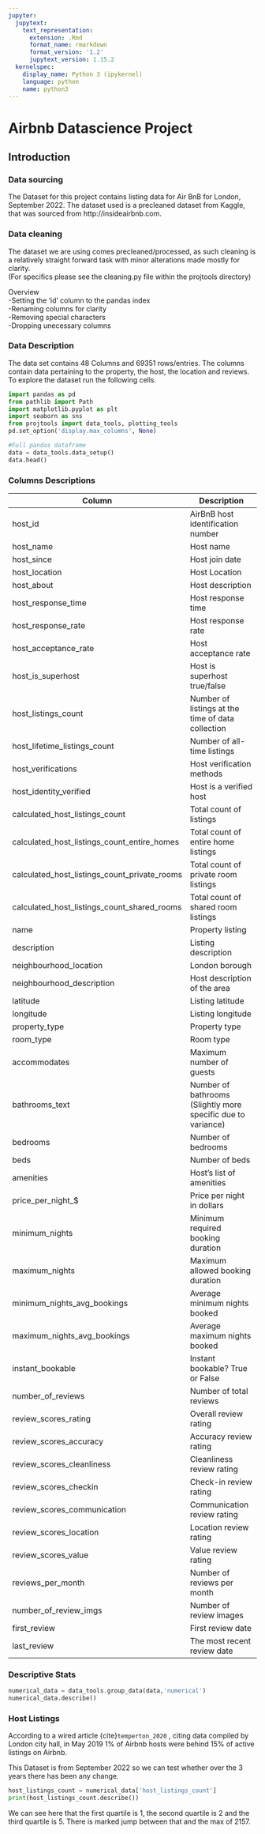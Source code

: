 ```yaml
---
jupyter:
  jupytext:
    text_representation:
      extension: .Rmd
      format_name: rmarkdown
      format_version: '1.2'
      jupytext_version: 1.15.2
  kernelspec:
    display_name: Python 3 (ipykernel)
    language: python
    name: python3
---
```


# Airbnb Datascience Project


## Introduction


### Data sourcing
The Dataset for this project contains listing data for Air BnB for London, September 2022. The dataset used is a precleaned dataset from Kaggle, that was sourced from http://insideairbnb.com.

### Data cleaning
The dataset we are using comes precleaned/processed, as such cleaning is a relatively straight forward task with minor alterations made mostly for clarity.  
(For specifics please see the cleaning.py file within the projtools directory)

Overview  
-Setting the 'id' column to the pandas index  
-Renaming columns for clarity  
-Removing special characters  
-Dropping unecessary columns

### Data Description
The data set contains 48 Columns and 69351 rows/entries. The columns contain data pertaining to the property, the host, the location and reviews.  
To explore the dataset run the following cells.

```python
import pandas as pd
from pathlib import Path
import matplotlib.pyplot as plt
import seaborn as sns
from projtools import data_tools, plotting_tools  
pd.set_option('display.max_columns', None)

```

```python
#Full pandas dataframe
data = data_tools.data_setup()
data.head()
```

### Columns Descriptions

| Column                                  | Description                                               |
|-----------------------------------------|-----------------------------------------------------------|
| host_id                                 | AirBnB host identification number                          |
| host_name                               | Host name                                                  |
| host_since                              | Host join date                                             |
| host_location                           | Host Location                                             |
| host_about                              | Host description                                          |
| host_response_time                      | Host response time                                        |
| host_response_rate                      | Host response rate                                        |
| host_acceptance_rate                    | Host acceptance rate                                      |
| host_is_superhost                       | Host is superhost true/false                               |
| host_listings_count                     | Number of listings at the time of data collection         |
| host_lifetime_listings_count            | Number of all-time listings                                |
| host_verifications                      | Host verification methods                                 |
| host_identity_verified                  | Host is a verified host                                    |
| calculated_host_listings_count          | Total count of listings                                    |
| calculated_host_listings_count_entire_homes | Total count of entire home listings                   |
| calculated_host_listings_count_private_rooms | Total count of private room listings                 |
| calculated_host_listings_count_shared_rooms | Total count of shared room listings                   |
| name                                    | Property listing                                           |
| description                             | Listing description                                        |
| neighbourhood_location                  | London borough                                             |
| neighbourhood_description               | Host description of the area                               |
| latitude                                | Listing latitude                                           |
| longitude                               | Listing longitude                                          |
| property_type                           | Property type                                              |
| room_type                               | Room type                                                  |
| accommodates                            | Maximum number of guests                                   |
| bathrooms_text                          | Number of bathrooms (Slightly more specific due to variance)|
| bedrooms                                | Number of bedrooms                                         |
| beds                                    | Number of beds                                             |
| amenities                               | Host's list of amenities                                   |
| price_per_night_$                       | Price per night in dollars                                 |
| minimum_nights                          | Minimum required booking duration                          |
| maximum_nights                          | Maximum allowed booking duration                           |
| minimum_nights_avg_bookings             | Average minimum nights booked                              |
| maximum_nights_avg_bookings             | Average maximum nights booked                              |
| instant_bookable                        | Instant bookable? True or False                           |
| number_of_reviews                       | Number of total reviews                                    |
| review_scores_rating                    | Overall review rating                                      |
| review_scores_accuracy                  | Accuracy review rating                                     |
| review_scores_cleanliness               | Cleanliness review rating                                  |
| review_scores_checkin                   | Check-in review rating                                     |
| review_scores_communication             | Communication review rating                               |
| review_scores_location                  | Location review rating                                     |
| review_scores_value                     | Value review rating                                        |
| reviews_per_month                       | Number of reviews per month                                |
| number_of_review_imgs                   | Number of review images                                    |
| first_review                            | First review date                                          |
| last_review                             | The most recent review date                                |



### Descriptive Stats

```python
numerical_data = data_tools.group_data(data,'numerical')
numerical_data.describe()
```

### Host Listings


According to a wired article {cite}`temperton_2020` , citing data compiled by London city hall, in May 2019 1% of Airbnb hosts were behind 15% of active listings on Airbnb.

This Dataset is from September 2022 so we can test whether over the 3 years there has been any change.

```python
host_listings_count = numerical_data['host_listings_count']
print(host_listings_count.describe())

```

We can see here that the first quartile is 1, the second quartile is 2 and the third quartile is 5. There is marked jump between that and the max of 2157.
